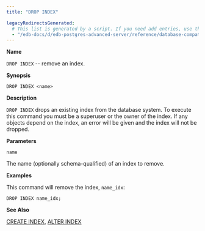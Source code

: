 ```yaml
---
title: "DROP INDEX"

legacyRedirectsGenerated:
  # This list is generated by a script. If you need add entries, use the `legacyRedirects` key.
  - "/edb-docs/d/edb-postgres-advanced-server/reference/database-compatibility-for-oracle-developers-reference-guide/12/Database_Compatibility_for_Oracle_Developers_Reference_Guide.1.062.html"
---
```


<div id="drop_index" class="registered_link"></div>

**Name**

`DROP INDEX` -- remove an index.

**Synopsis**

```text
DROP INDEX <name>
```

**Description**

`DROP INDEX` drops an existing index from the database system. To execute this command you must be a superuser or the owner of the index. If any objects depend on the index, an error will be given and the index will not be dropped.

**Parameters**

`name`

 The name (optionally schema-qualified) of an index to remove.

**Examples**

This command will remove the index, `name_idx`:

```text
DROP INDEX name_idx;
```

**See Also**

[CREATE INDEX](24_create_index), [ALTER INDEX](03_alter_index)
